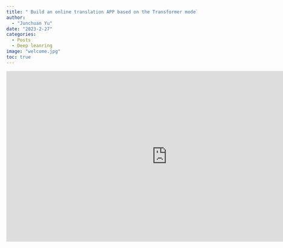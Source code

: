 ```yaml
---
title: " Build an online translation APP based on the Transformer model "
author: 
  - "Junchuan Yu"
date: "2023-2-27"
categories:
  - Posts
  - Deep leanring
image: "welcome.jpg"
toc: true
---
```




<iframe
	src="https://junchuanyu-tools.hf.space"
	frameborder="0"
	width="850"
	height="450"
></iframe>
